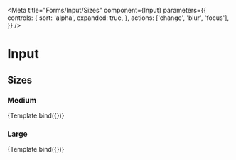 

<Meta
  title="Forms/Input/Sizes"
  component={Input}
  parameters={{
    controls: {
      sort: 'alpha',
      expanded: true,
    },
    actions: ['change', 'blur', 'focus'],
  }}
/>

# Input

## Sizes

### Medium

<Canvas>
  <Story
    name="Medium"
    args={{
      size: 'md',
      placeholder: 'Placeholder',
      isDisabled: false,
      isInvalid: false,
      autoFocus: false,
    }}
    argTypes={{
      size: {
        table: {
          disable: true,
        },
      },
    }}
  >
    {Template.bind({})}
  </Story>
</Canvas>

<ArgsTable story="Medium" />

### Large

<Canvas>
  <Story
    name="Large"
    args={{
      size: 'lg',
      placeholder: 'Placeholder',
      isDisabled: false,
      isInvalid: false,
      autoFocus: false,
    }}
    argTypes={{
      size: {
        table: {
          disable: true,
        },
      },
    }}
  >
    {Template.bind({})}
  </Story>
</Canvas>

<ArgsTable story="Large" />
